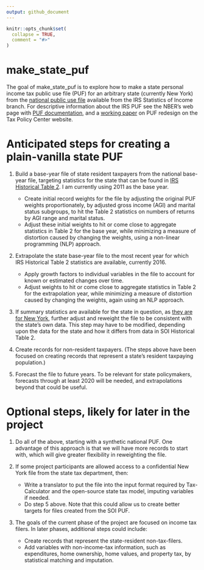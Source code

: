 ```yaml
---
output: github_document
---
```


<!-- README.md is generated from README.Rmd. Please edit that file -->

```r
knitr::opts_chunk$set(
  collapse = TRUE,
  comment = "#>"
)
```
# make_state_puf

<!-- badges: start -->
<!-- badges: end -->

The goal of make_state_puf is to explore how to make a state personal income tax public use file (PUF) for an arbitrary state (currently New York) from the [national public use file](https://www.irs.gov/statistics/soi-tax-stats-individual-public-use-microdata-files) available from the IRS Statistics of Income branch. For descriptive information about the IRS PUF see the NBER's web page with [PUF documentation](https://users.nber.org/~taxsim/gdb/), and a [working paper](https://www.taxpolicycenter.org/publications/new-resources-microdata-based-tax-analysis/full) on PUF redesign on the Tax Policy Center website.


# Anticipated steps for creating a plain-vanilla state PUF

1.  Build a base-year file of state resident taxpayers from the national base-year file, targeting statistics for the state that can be found in [IRS Historical Table 2](https://www.irs.gov/statistics/soi-tax-stats-historic-table-2). I am currently using 2011 as the base year.
     + Create initial record weights for the file by adjusting the original PUF weights proportionately, by adjusted gross income (AGI) and marital status subgroups, to hit the Table 2 statistics on numbers of returns by AGI range and marital status.
     + Adjust these initial weights to hit or come close to aggregate statistics in Table 2 for the base year, while minimizing a measure of distortion caused by changing the weights, using a non-linear programming (NLP) approach.  


2.  Extrapolate the state base-year file to the most recent year for which IRS Historical Table 2 statistics are available, currently 2016.
     + Apply growth factors to individual variables in the file to account for known or estimated changes over time.
     + Adjust weights to hit or come close to aggregate statistics in Table 2 for the extrapolation year, while minimizing a measure of distortion caused by changing the weights, again using an NLP approach.

3.  If summary statistics are available for the state in question, as [they are for New York](https://www.tax.ny.gov/research/stats/statistics/pit-filers-summary-datasets-through-tax-year-2016.htm), further adjust and reweight the file to be consistent with the state's own data. This step may have to be modified, depending upon the data for the state and how it differs from data in SOI Historical Table 2.

4.  Create records for non-resident taxpayers. (The steps above have been focused on creating records that represent a state's resident taxpaying population.)

5.  Forecast the file to future years. To be relevant for state policymakers, forecasts through at least 2020 will be needed, and extrapolations beyond that could be useful.    


# Optional steps, likely for later in the project

1.  Do all of the above, starting with a synthetic national PUF. One advantage of this approach is that we will have more records to start with, which will give greater flexibility in reweighting the file.

2.  If some project participants are allowed access to a confidential New York file from the state tax department, then:
     + Write a translator to put the file into the input format required by Tax-Calculator and the open-source state tax model, imputing variables if needed.
     + Do step 5 above.
Note that this could allow us to create better targets for files created from the SOI PUF.

3. The goals of the current phase of the project are focused on income tax filers. In later phases, additional steps could include:
    + Create records that represent the state-resident non-tax-filers.
    + Add variables with non-income-tax information, such as expenditures, home ownership, home values, and property tax, by statistical matching and imputation. 
    

